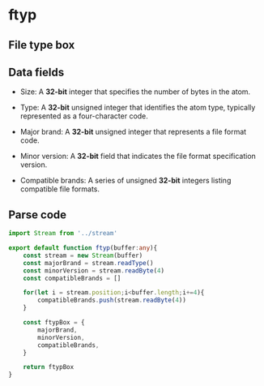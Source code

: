 # ftyp
## File type box

## Data fields
- Size: 
A **32-bit** integer that specifies the number of bytes in the atom.

- Type:
A **32-bit** unsigned integer that identifies the atom type, typically represented as a four-character code.

- Major brand:
A **32-bit** unsigned integer that represents a file format code.

- Minor version:
A **32-bit** field that indicates the file format specification version.

- Compatible brands:
A series of unsigned **32-bit** integers listing compatible file formats.

## Parse code

```ts
import Stream from '../stream'

export default function ftyp(buffer:any){
    const stream = new Stream(buffer)
    const majorBrand = stream.readType()
    const minorVersion = stream.readByte(4)
    const compatibleBrands = []

    for(let i = stream.position;i<buffer.length;i+=4){
        compatibleBrands.push(stream.readByte(4))
    }

    const ftypBox = {
        majorBrand,
        minorVersion,
        compatibleBrands,
    }

    return ftypBox
}

```